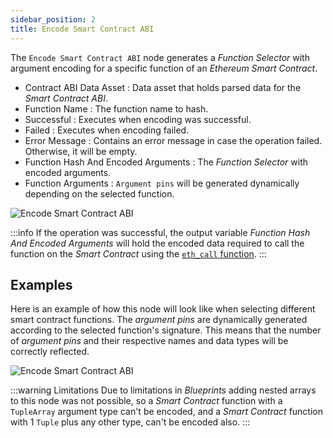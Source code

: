 ```yaml
---
sidebar_position: 2
title: Encode Smart Contract ABI
---
```


The `Encode Smart Contract ABI` node generates a *Function Selector* with argument encoding for a specific function of an *Ethereum Smart Contract*.

* Contract ABI Data Asset <Step text="1"/> : Data asset that holds parsed data for the *Smart Contract ABI*.
* Function Name <Step text="2"/> : The function name to hash.
* Successful <Step text="3"/> : Executes when encoding was successful.
* Failed <Step text="4"/> : Executes when encoding failed.
* Error Message <Step text="5"/> : Contains an error message in case the operation failed. Otherwise, it will be empty.
* Function Hash And Encoded Arguments <Step text="6"/> : The *Function Selector* with encoded arguments.
* Function Arguments <Step text="7"/> : `Argument pins` will be generated dynamically depending on the selected function.

![Encode Smart Contract ABI](_static/img/04_encode-smart-contract-abi.png)

:::info
If the operation was successful, the output variable *Function Hash And Encoded Arguments* <Step text="6"/> will hold the
encoded data required to call the function on the *Smart Contract* using the [`eth_call` function](/docs/2.6.0/ethereum/ethereum-functions/eth-call).
:::

## Examples

Here is an example of how this node will look like when selecting different smart contract functions.
The *argument pins* are dynamically generated according to the selected function's signature. This means that
the number of *argument pins* and their respective names and data types will be correctly reflected.

![Encode Smart Contract ABI](_static/img/05_encode-smart-contract-abi-examples.png)

:::warning Limitations
Due to limitations in *Blueprints* adding nested arrays to this node was not possible, so a *Smart Contract* function
with a `TupleArray` argument type can't be encoded, and a *Smart Contract* function with 1 `Tuple` plus any other
type, can't be encoded also.
:::
